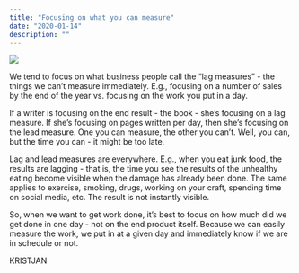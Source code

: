 ```yaml
---
title: "Focusing on what you can measure"
date: "2020-01-14"
description: ""
---
```


![](https://kristjanvingel.files.wordpress.com/2020/01/jr-korpa-cmib1qmw0m0-unsplash.jpg?w=1024)

We tend to focus on what business people call the “lag measures” - the things we can’t measure immediately. E.g., focusing on a number of sales by the end of the year vs. focusing on the work you put in a day.

If a writer is focusing on the end result - the book - she’s focusing on a lag measure. If she’s focusing on pages written per day, then she’s focusing on the lead measure. One you can measure, the other you can’t. Well, you can, but the time you can - it might be too late.

Lag and lead measures are everywhere. E.g., when you eat junk food, the results are lagging - that is, the time you see the results of the unhealthy eating become visible when the damage has already been done. The same applies to exercise, smoking, drugs, working on your craft, spending time on social media, etc. The result is not instantly visible.

So, when we want to get work done, it’s best to focus on how much did we get done in one day - not on the end product itself. Because we can easily measure the work, we put in at a given day and immediately know if we are in schedule or not.

KRISTJAN
